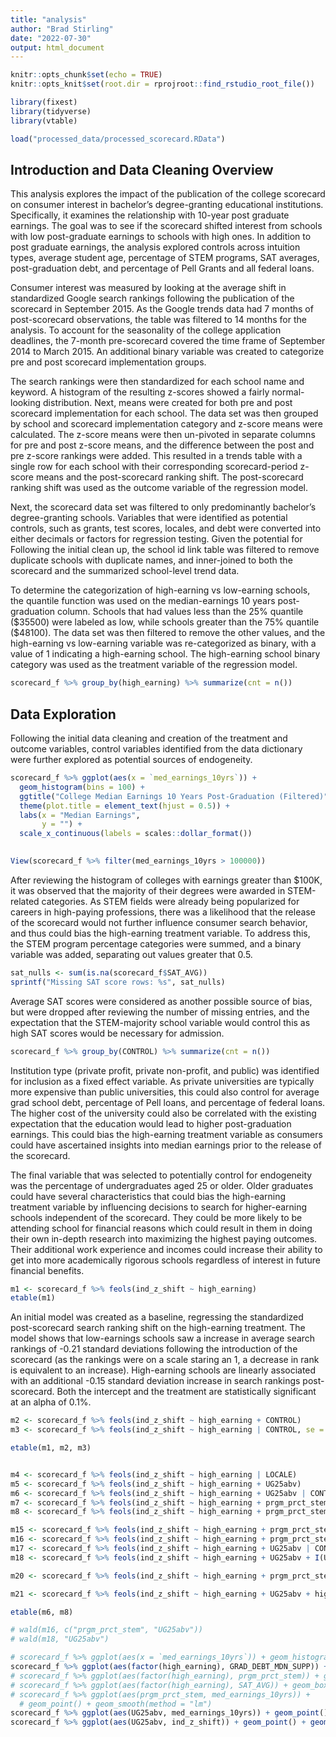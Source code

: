 ```yaml
---
title: "analysis"
author: "Brad Stirling"
date: "2022-07-30"
output: html_document
---
```


```r
knitr::opts_chunk$set(echo = TRUE)
knitr::opts_knit$set(root.dir = rprojroot::find_rstudio_root_file())
```

```r
library(fixest)
library(tidyverse)
library(vtable)
```

```r
load("processed_data/processed_scorecard.RData")
```

## Introduction and Data Cleaning Overview
This analysis explores the impact of the publication of the college scorecard on consumer interest in bachelor's degree-granting educational institutions. Specifically, it examines the relationship with 10-year post graduate earnings. The goal was to see if the scorecard shifted interest from schools with low post-graduate earnings to schools with high ones. In addition to post graduate earnings, the analysis explored controls across intuition types, average student age, percentage of STEM programs, SAT averages, post-graduation debt, and percentage of Pell Grants and all federal loans. 

Consumer interest was measured by looking at the average shift in standardized Google search rankings following the publication of the scorecard in September 2015. As the Google trends data had 7 months of post-scorecard observations, the table was filtered to 14 months for the analysis. To account for the seasonality of the college application deadlines, the 7-month pre-scorecard covered the time frame of September 2014 to March 2015. An additional binary variable was created to categorize pre and post scorecard implementation groups. 

The search rankings were then standardized for each school name and keyword. A histogram of the resulting z-scores showed a fairly normal-looking distribution. Next, means were created for both pre and post scorecard implementation for each school. The data set was then grouped by school and scorecard implementation category and z-score means were calculated. The z-score means were then un-pivoted in separate columns for pre and post z-score means, and the difference between the post and pre z-score rankings were added. This resulted in a trends table with a single row for each school with their corresponding scorecard-period z-score means and the post-scorecard ranking shift. The post-scorecard ranking shift was used as the outcome variable of the regression model.

Next, the scorecard data set was filtered to only predominantly bachelor's degree-granting schools. Variables that were identified as potential controls, such as grants, test scores, locales, and debt were converted into either decimals or factors for regression testing. Given the potential for Following the initial clean up, the school id link table was filtered to remove duplicate schools with duplicate names, and inner-joined to both the scorecard and the summarized school-level trend data.

To determine the categorization of high-earning vs low-earning schools, the quantile function was used on the median-earnings 10 years post-graduation column. Schools that had values less than the 25% quantile (\$35500) were labeled as low, while schools greater than the 75% quantile (\$48100). The data set was then filtered to remove the other values, and the high-earning vs low-earning variable was re-categorized as binary, with a value of 1 indicating a high-earning school. The high-earning school binary category was used as the treatment variable of the regression model.

```r
scorecard_f %>% group_by(high_earning) %>% summarize(cnt = n())
```
## Data Exploration

Following the initial data cleaning and creation of the treatment and outcome variables, control variables identified from the data dictionary were further explored as potential sources of endogeneity. 

```r
scorecard_f %>% ggplot(aes(x = `med_earnings_10yrs`)) + 
  geom_histogram(bins = 100) +
  ggtitle("College Median Earnings 10 Years Post-Graduation (Filtered)") +
  theme(plot.title = element_text(hjust = 0.5)) +
  labs(x = "Median Earnings",
       y = "") + 
  scale_x_continuous(labels = scales::dollar_format())
  
```
```r
View(scorecard_f %>% filter(med_earnings_10yrs > 100000))
```

After reviewing the histogram of colleges with earnings greater than $100K, it was observed that the majority of their degrees were awarded in STEM-related categories. As STEM fields were already being popularized for careers in high-paying professions, there was a likelihood that the release of the scorecard would not further influence consumer search behavior, and thus could bias the high-earning treatment variable. To address this, the STEM program percentage categories were summed, and a binary variable was added, separating out values greater that 0.5.


```r
sat_nulls <- sum(is.na(scorecard_f$SAT_AVG))
sprintf("Missing SAT score rows: %s", sat_nulls)
```

Average SAT scores were considered as another possible source of bias, but were dropped after reviewing the number of missing entries, and the expectation that the STEM-majority school variable would control this as high SAT scores would be necessary for admission.

```r
scorecard_f %>% group_by(CONTROL) %>% summarize(cnt = n())
```

Institution type (private profit, private non-profit, and public) was identified for inclusion as a fixed effect variable. As private universities are typically more expensive than public universities, this could also control for average grad school debt, percentage of Pell loans, and percentage of federal loans. The higher cost of the university could also be correlated with the existing expectation that the education would lead to higher post-graduation earnings. This could bias the high-earning treatment variable as consumers could have ascertained insights into median earnings prior to the release of the scorecard.

The final variable that was selected to potentially control for endogeneity was the percentage of undergraduates aged 25 or older. Older graduates could have several characteristics that could bias the high-earning treatment variable by influencing decisions to search for higher-earning schools independent of the scorecard. They could be more likely to be attending school for financial reasons which could result in them in doing their own in-depth research into maximizing the highest paying outcomes. Their additional work experience and incomes could increase their ability to get into more academically rigorous schools regardless of interest in future financial benefits.

```r
m1 <- scorecard_f %>% feols(ind_z_shift ~ high_earning)
etable(m1)
```
An initial model was created as a baseline, regressing the standardized post-scorecard search ranking shift on the high-earning treatment. The model shows that low-earnings schools saw a increase in average search rankings of -0.21 standard deviations following the introduction of the scorecard (as the rankings were on a scale staring an 1, a decrease in rank is equivalent to an increase). High-earning schools are linearly associated with an additional -0.15 standard deviation increase in search rankings post-scorecard. Both the intercept and the treatment are statistically significant at an alpha of 0.1%.
```r
m2 <- scorecard_f %>% feols(ind_z_shift ~ high_earning + CONTROL)
m3 <- scorecard_f %>% feols(ind_z_shift ~ high_earning | CONTROL, se = "hetero")

etable(m1, m2, m3)
```


```r

```

```r
m4 <- scorecard_f %>% feols(ind_z_shift ~ high_earning | LOCALE)
m5 <- scorecard_f %>% feols(ind_z_shift ~ high_earning + UG25abv)
m6 <- scorecard_f %>% feols(ind_z_shift ~ high_earning + UG25abv | CONTROL, se = "hetero")
m7 <- scorecard_f %>% feols(ind_z_shift ~ high_earning + prgm_prct_stem)
m8 <- scorecard_f %>% feols(ind_z_shift ~ high_earning + prgm_prct_stem | CONTROL, se = "hetero")

m15 <- scorecard_f %>% feols(ind_z_shift ~ high_earning + prgm_prct_stem | CONTROL, se = "hetero")
m16 <- scorecard_f %>% feols(ind_z_shift ~ high_earning + prgm_prct_stem + UG25abv | CONTROL, se = "hetero")
m17 <- scorecard_f %>% feols(ind_z_shift ~ high_earning + UG25abv | CONTROL, se = "hetero")
m18 <- scorecard_f %>% feols(ind_z_shift ~ high_earning + UG25abv + I(UG25abv^2) | CONTROL, se = "hetero")

m20 <- scorecard_f %>% feols(ind_z_shift ~ high_earning + prgm_prct_stem + high_earning*prgm_prct_stem | CONTROL, se = "hetero")

m21 <- scorecard_f %>% feols(ind_z_shift ~ high_earning + UG25abv + high_earning*UG25abv | CONTROL, se = "hetero")

```

```r
etable(m6, m8)

# wald(m16, c("prgm_prct_stem", "UG25abv"))
# wald(m18, "UG25abv")
```

```r
# scorecard_f %>% ggplot(aes(x = `med_earnings_10yrs`)) + geom_histogram(bins = 100)
scorecard_f %>% ggplot(aes(factor(high_earning), GRAD_DEBT_MDN_SUPP)) + geom_boxplot()
# scorecard_f %>% ggplot(aes(factor(high_earning), prgm_prct_stem)) + geom_boxplot()
# scorecard_f %>% ggplot(aes(factor(high_earning), SAT_AVG)) + geom_boxplot()
# scorecard_f %>% ggplot(aes(prgm_prct_stem, med_earnings_10yrs)) +
  # geom_point() + geom_smooth(method = "lm")
scorecard_f %>% ggplot(aes(UG25abv, med_earnings_10yrs)) + geom_point() + geom_smooth(method = "lm")
scorecard_f %>% ggplot(aes(UG25abv, ind_z_shift)) + geom_point() + geom_smooth(method = "lm")
```